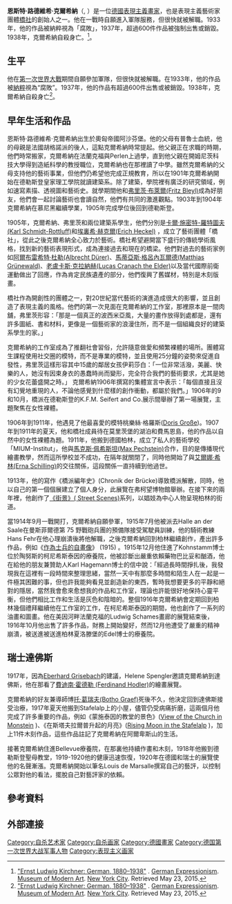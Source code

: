 {{Infobox artist
|name        = 恩斯特·路德維希·克爾希納
| image         = Kirchner 1919 portrait.jpg
| image_size     = 215px
| caption       = 恩斯特·路德維希·克爾希納
|birth_name  = Ernst Ludwig Kirchner
|birth_date  = {{Birth date|1880|5|6|df=y}}
|birth_place = {{flag|Austria-Hungary}}[[阿沙芬堡|阿沙芬堡]]
|death_date  = {{death date and age|1938|6|15|1880|5|6|df=y}}
|death_place = {{SWI}}[[弗勞恩基興|弗勞恩基興]]
{{infobox person
| child = yes
| death_cause        = 自殺
| body_discovered    = 
| resting_place      = 
| resting_place_coordinates =  <!-- {{coord|LAT|LONG|type:landmark|display=inline}} -->
| burial_place       = [[Waldfriedhof_Cemetery|Waldfriedhof Cemetery]]}}
|nationality = {{flag|Nazi Germany}}
|field       = [[畫家|畫家]]
|training    = Königliche Technische Hochschule
|movement    = [[表現主義|表現主義]]
|works       = 
|patrons     = 
|awards      = 
{{infobox person
| child = yes
| signature          = Image:Kirchner autograph.png
| signature_size     = 
| signature_alt      = 
| footnotes          = }}
}}

'''恩斯特·路德維希·克爾希納'''（{{lang-de|Ernst Ludwig Kirchner}}, {{bd|1880年|5月6日|1938年|6月15日}}）是一位[[德國|德國]][[表現主義|表現主義]][[畫家|畫家]]，也是表現主義藝術家團體[[橋社|橋社]]的創始人之一。他在一戰時自願進入軍隊服務，但很快就被解職。1933年，他的作品被納粹視為「腐敗」，1937年，超過600件作品被強制出售或銷毀。1938年，克爾希納自殺身亡。<ref name=MoMA>[https://www.moma.org/collection_ge/artist.php?artist_id=3115 "Ernst Ludwig Kirchner: German, 1880–1938"] {{Wayback|url=https://www.moma.org/collection_ge/artist.php?artist_id=3115 |date=20120405185537 }}. [[German_Expressionism|German Expressionism]]. [[Museum_of_Modern_Art|Museum of Modern Art]]. [[New_York_City|New York City]]. Retrieved May 23, 2015.</ref>。

==生平==
他在[[第一次世界大戰|第一次世界大戰]]期間自願參加軍隊，但很快就被解職。在1933年，他的作品被[[納粹|納粹]]視為“腐敗”。1937年，他的作品有超過600件出售或被銷毀。1938年，克爾希納自殺身亡<ref name=MoMA>[https://www.moma.org/collection_ge/artist.php?artist_id=3115 "Ernst Ludwig Kirchner: German, 1880–1938"] {{Wayback|url=https://www.moma.org/collection_ge/artist.php?artist_id=3115 |date=20120405185537 }}. [[German_Expressionism|German Expressionism]]. [[Museum_of_Modern_Art|Museum of Modern Art]]. [[New_York_City|New York City]]. Retrieved May 23, 2015.</ref>。

==早年生活和作品==
恩斯特·路德維希·克爾希納出生於奧匈帝國阿沙芬堡。他的父母有普魯士血統，他的母親是法國胡格諾派的後人，這點克爾希納時常提起。他父親正在求職的時期，他們時常搬家，克爾希納在法蘭克福與Perlen上過學，直到他父親在開姆尼茨科技大學得到造紙科學的教授職位，克爾希納也在那裡讀了中學。雖然克爾希納的父母支持他的藝術事業，但他們仍希望他完成正規教育，所以在1901年克爾希納開始在德勒斯登皇家理工學院就讀建築系。除了建築，學院裡有廣泛的研究領域，例如速寫素描、透視圖和藝術史。就學期間他和[https://en.wikipedia.org/wiki/Fritz%20Bleyl 弗里茨·布萊爾(Fritz Bleyl)]成為好朋友，他們會一起討論藝術也會讀自然，他們有共同的激進觀點。1903年到1904年克爾希納在慕尼黑繼續學業，1905年完成學位後回到德勒斯登。

1905年，克爾希納、弗里茨和兩位建築系學生，他們分別是[https://en.wikipedia.org/wiki/Karl%20Schmidt-Rottluff 卡爾·施密特-羅特圖夫(Karl Schmidt-Rottluff)]和[https://en.wikipedia.org/wiki/Erich_Heckel 埃裏希·赫克爾(Erich Heckel)] {{Wayback|url=https://en.wikipedia.org/wiki/Erich_Heckel |date=20220601115732 }}，成立了藝術團體「橋社」，從此之後克爾希納全心致力於藝術。橋社希望避開當下盛行的傳統學術風格，找到新的藝術表現形式，成為連接過去和現在的橋梁。他們對過去的藝術家例如[[阿尔布雷希特·丢勒|阿爾布雷希特·杜勒(Albrecht Dürer)]]、[[马蒂亚斯·格吕内瓦尔德|馬蒂亞斯·格呂內瓦爾德(Matthias Grünewald)]]、[[老卢卡斯·克拉纳赫|老盧卡斯·克拉納赫(Lucas Cranach the Elder)]]以及當代國際前衛運動做出了回應，作為肯定民族遺產的部分，他們復興了舊媒材，特別是木刻版畫。

橋社作為開創性的團體之一，對20世紀當代藝術的演進造成很大的影響，並且創造了表現主義的風格。他們的第一次見面在克爾希納的工作室，那裡原本是一間肉舖，弗里茨形容：「那是一個真正的波西米亞風，大量的畫作放得到處都是，還有許多圖紙、書和材料，更像是一個藝術家的浪漫住所，而不是一個組織良好的建築系學生的家。」

克爾希納的工作室成為了推翻社會習俗，允許隨意做愛和頻繁裸體的場所。團體寫生課程使用社交圈的模特，而不是專業的模特，並且使用25分鐘的姿勢來促進自發性，弗里茨這樣形容其中15歲的鄰居女孩伊莉莎白：「一位非常活潑，美麗、快樂的人，她沒有因束身衣的愚蠢時尚而變形，完全符合我們的藝術要求，尤其是她的少女花蕾盛開之時。」
克爾希納1906年撰寫的集體宣言中表示：「每個直接且沒有幻覺地重現的人，不論他感覺到什麼樣的創作衝動，都屬於我們。」1906年的9和10月，橋派在德勒斯登的K.F.M. Seifert and Co.展示間舉辦了第一場展覽，主題聚焦在女性裸體。

1906年到1911年，他遇見了他最喜愛的模特桃樂絲·格羅斯([[Doris_Große|Doris Große]])。1907年到1911年的夏天，他和橋社成員待在莫里茨堡的湖泊和費馬恩島，他的作品以自然中的女性裸體為題。1911年，他搬到德國柏林，成立了私人的藝術學校「MIUM-Institut」，他與[https://en.wikipedia.org/wiki/Max%20Pechstein 馬克斯·佩希斯坦(Max Pechstein)]合作，目的是傳播現代繪畫教學，然而這所學校並不成功，在隔年就關閉了，同時他開始了與[https://en.wikipedia.org/wiki/Erna%20Schilling 艾爾娜·希林(Erna Schilling)]的交往關係，這段關係一直持續到他過世。

1913年，他的寫作《橋派編年史》(Chronik der Brücke)導致橋派解散，同時，他以自己的第一個個展建立了個人身分，此展覽在弗柯望博物館舉辦。在接下來的兩年裡，他創作了[https://en.wikipedia.org/wiki/Street%20scenes 《街景》( Street Scenes)]系列，以娼妓為中心人物呈現柏林的街道。

當1914年9月一戰開打，克爾希納自願參軍，1915年7月他被派去Halle an der Saale在曼斯菲爾德第 75 野戰砲兵團的預備隊接受駕駛員訓練，他的騎術教練Hans Fehr在他心理崩潰後將他解職，之後克爾希納回到柏林繼續創作，產出許多作品，例如《[[作為士兵的自畫像|作為士兵的自畫像]]》 (1915) 。1915年12月他住進了Kohnstamm博士位於陶努斯的柯尼希斯泰因的療養院，他被診斷出嚴重依賴藥物巴比妥和酗酒，他在給他的朋友兼贊助人Karl Hagemann博士的信中說：「經過長時間掙扎後，我發現我在這裡有一段時間來整理思緒，當然一天中有那麼多時間和陌生人在一起是一件極其困難的事，但也許我能夠看見並創造新的東西，暫時我想要更多的平靜和絕對的隱居，當然我會愈來愈想我的作品和工作室，理論也許能很好地保持心靈平衡，但他們相比工作和生活是灰色和陰暗的。整個1916年克爾希納會定期回到柏林幾個禮拜繼續他在工作室的工作，在柯尼希斯泰因的期間，他也創作了一系列的油畫和圖畫。他在美因河畔法蘭克福的Ludwig Schames畫廊的展覽結束後，1916年10月他出售了許多作品，財務上開始變好，然而12月他遭受了嚴重的精神崩潰，被送進被送進柏林夏洛滕堡的Edel博士的療養院。

==瑞士達佛斯==
1917年，因為[https://de.wikipedia.org/wiki/Eberhard%20Grisebach Eberhard Grisebach]的建議，Helene Spengler邀請克爾希納到達佛斯，他在那看了[https://en.wikipedia.org/wiki/Ferdinand%20Hodler 費迪南·霍德勒 (Ferdinand Hodler)]的繪畫展覽。

克爾希納的好友兼導師博[https://en.wikipedia.org/wiki/Botho%20Graef 托·葛瑞夫(Botho Graef)]死後不久，他決定回到達佛斯接受治療，1917年夏天他搬到Stafelalp上的小屋，儘管仍受病痛折磨，這兩個月他完成了許多重要的作品，例如《蒙施泰因的教堂的景色》([https://www.pinterest.com/pin/146367056614053427/ View of the Church in Monstein] {{Wayback|url=https://www.pinterest.com/pin/146367056614053427/ |date=20211130161107 }})、《在斯塔夫拉爾普升起的月亮》([https://www.akg-images.co.uk/archive/Moon-rising-at-the-Stafelalp-2UMDHUN1E64R.html Rising Moon in the Stafelalp] {{Wayback|url=https://www.akg-images.co.uk/archive/Moon-rising-at-the-Stafelalp-2UMDHUN1E64R.html |date=20211130161122 }})，加上11件木刻作品，這些作品註記了克爾希納在阿爾卑斯山的生活。

接著克爾希納住進Bellevue療養院，在那裏他持續作畫和木刻，1918年他搬到德勒斯登聖母教堂，1919-1920他的健康迅速恢復，1920年在德國和瑞士的展覽使他的名聲漸漲。克爾希納開始以筆名Louis de Marsalle撰寫自己的藝評，以控制公眾對他的看法，擺脫自己對藝評家的依賴。

==參考資料==
{{reflist}}

==外部連接==

{{頹廢藝術}}
{{后印象派}}
{{Authority control}}
[[Category:自杀艺术家|Category:自杀艺术家]]
[[Category:自杀画家|Category:自杀画家]]
[[Category:德國畫家|Category:德國畫家]]
[[Category:德国第一次世界大战军事人物|Category:德国第一次世界大战军事人物]]
[[Category:表现主义画家|Category:表现主义画家]]